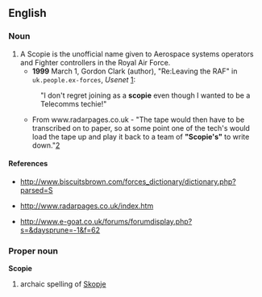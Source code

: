 {{rfv}}
==English==

===Noun===
{{en-noun}}

# A Scopie is the unofficial name given to Aerospace systems operators and Fighter controllers in the Royal Air Force.
#*'''1999''' March 1, Gordon Clark (author), "Re:Leaving the RAF" in <tt>uk.people.ex-forces</tt>, ''Usenet'' [http://groups.google.com/group/uk.people.ex-forces/msg/81bc155dd3ab3c30]:
#:"I don't regret joining as a '''scopie''' even though I wanted to be a Telecomms techie!"
#*From www.radarpages.co.uk - "The tape would then have to be transcribed on to paper, so at some point one of the tech's would load the tape up and play it back to a team of '''"Scopie's"''' to write down."[http://www.radarpages.co.uk/oral/dbarrett/bawdsey.htm]
====References====
*http://www.biscuitsbrown.com/forces_dictionary/dictionary.php?parsed=S

*http://www.radarpages.co.uk/index.htm

*http://www.e-goat.co.uk/forums/forumdisplay.php?s=&daysprune=-1&f=62

===Proper noun===
'''Scopie'''

# archaic spelling of [[Skopje]]